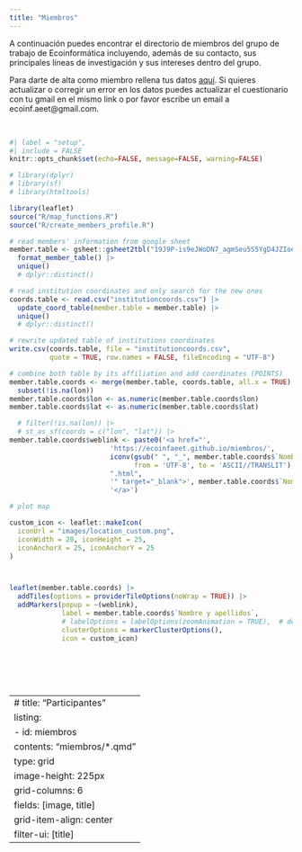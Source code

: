 ```yaml
---
title: "Miembros"
---
```


A continuación puedes encontrar el directorio de miembros del grupo de trabajo de Ecoinformática incluyendo, además de su contacto, sus principales líneas de investigación y sus intereses dentro del grupo.

Para darte de alta como miembro rellena tus datos [aquí](https://forms.gle/bkCfSjERcDHsrLhx8). Si quieres actualizar o corregir un error en los datos puedes actualizar el cuestionario con tu gmail en el mismo link o por favor escribe un email a ecoinf.aeet\@gmail.com.

<br>

```r
#| label = "setup",
#| include = FALSE
knitr::opts_chunk$set(echo=FALSE, message=FALSE, warning=FALSE)
```

```r
# library(dplyr)
# library(sf)
# library(htmltools)

library(leaflet)
source("R/map_functions.R")
source("R/create_members_profile.R")

# read members' information from google sheet
member.table <- gsheet::gsheet2tbl("19J9P-is9eJWoDN7_agmSeu5S5YgD4JZIoe_FtZ-G3EQ") |>
  format_member_table() |> 
  unique()
  # dplyr::distinct()

# read institution coordinates and only search for the new ones
coords.table <- read.csv("institutioncoords.csv") |> 
  update_coord_table(member.table = member.table) |> 
  unique()
  # dplyr::distinct()

# rewrite updated table of institutions coordinates
write.csv(coords.table, file = "institutioncoords.csv", 
          quote = TRUE, row.names = FALSE, fileEncoding = "UTF-8")

# combine both table by its affiliation and add coordinates (POINTS)
member.table.coords <- merge(member.table, coords.table, all.x = TRUE) |> 
  subset(!is.na(lon)) 
member.table.coords$lon <- as.numeric(member.table.coords$lon)
member.table.coords$lat <- as.numeric(member.table.coords$lat)

  # filter(!is.na(lon)) |> 
  # st_as_sf(coords = c("lon", "lat")) |> 
member.table.coords$weblink <- paste0('<a href="', 
                         'https://ecoinfaeet.github.io/miembros/', 
                         iconv(gsub(" ", "_", member.table.coords$`Nombre y apellidos`), 
                               from = 'UTF-8', to = 'ASCII//TRANSLIT'),
                         ".html",
                         '" target="_blank">', member.table.coords$`Nombre y apellidos`, 
                         '</a>')

# plot map

custom_icon <- leaflet::makeIcon(
  iconUrl = "images/location_custom.png",
  iconWidth = 20, iconHeight = 25,
  iconAnchorX = 25, iconAnchorY = 25
)



leaflet(member.table.coords) |> 
  addTiles(options = providerTileOptions(noWrap = TRUE)) |> 
  addMarkers(popup = ~(weblink), 
             label = member.table.coords$`Nombre y apellidos`,
             # labelOptions = labelOptions(zoomAnimation = TRUE),  # deprecated
             clusterOptions = markerClusterOptions(),
             icon = custom_icon)
  
  
```

<br> <br>

---
# title: "Participantes"
listing:
  - id: miembros
    contents: "miembros/*.qmd"
    type: grid
    image-height: 225px
    grid-columns: 6
    fields: [image, title]
    grid-item-align: center
    filter-ui: [title]
---

::: {#map}
:::

::: {#equipo}
:::
